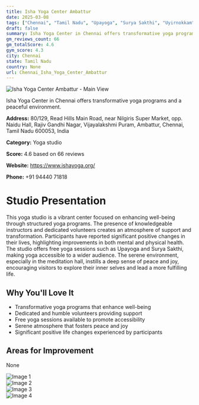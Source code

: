 ```yaml
---
title: Isha Yoga Center Ambattur
date: 2025-03-08
tags: ["Chennai", "Tamil Nadu", "Upayoga", "Surya Sakthi", "Uyirnokkam", "vibrant atmosphere", "dedicated volunteers", "Chennai"]  
draft: false
summary: Isha Yoga Center in Chennai offers transformative yoga programs and a peaceful environment.
gm_reviews_count: 66
gm_totalScore: 4.6
gym_score: 4.3
city: Chennai
state: Tamil Nadu
country: None
url: Chennai_Isha_Yoga_Center_Ambattur
---
```


<div className="aspect-[16/9] relative my-8">
  <img 
    src="https://lh3.googleusercontent.com/gps-cs-s/AB5caB8PnjeMHEt3nybBds3ZDmtvsy3foVCNRwC_CxhjWMaWTBToXeMh_s8ZfImv0Pp5zOoWYvY_TVjJImbZo2gFCWtG_tvOqRyzqMDfkgPnb0nCBVFTvK-6YYcYXXuuMOcppLj68Hg=w1920-h1080-k-no"
    alt="Isha Yoga Center Ambattur - Main View"
    className="object-cover absolute inset-0 w-full h-full rounded-lg"
  />
</div>

Isha Yoga Center in Chennai offers transformative yoga programs and a peaceful environment.

**Address:** 80/129, Read Hills Main Road, near Nilgiris Super Market, opp. Naidu Hall, Rajiv Gandhi Nagar, Vijayalakshmi Puram, Ambattur, Chennai, Tamil Nadu 600053, India

**Category:** Yoga studio

**Score:** 4.6 based on 66 reviews

**Website:** https://www.ishayoga.org/

**Phone:** +91 94440 71818

# Studio Presentation

This yoga studio is a vibrant center focused on enhancing well-being through structured yoga programs. The presence of knowledgeable instructors and dedicated volunteers creates an atmosphere of support and transformation. Participants have reported significant positive changes in their lives, highlighting improvements in both mental and physical health. The studio offers free yoga sessions such as Upayoga and Surya Sakthi, making yoga accessible to a wider audience. The serene environment, especially in the meditation hall, instills a deep sense of peace and joy, encouraging visitors to explore their inner selves and lead a more fulfilling life.



## Why You'll Love It

- Transformative yoga programs that enhance well-being
- Dedicated and humble volunteers providing support
- Free yoga sessions available to promote accessibility
- Serene atmosphere that fosters peace and joy
- Significant positive life changes experienced by participants

## Areas for Improvement

None

<div className="grid grid-cols-1 xl:grid-cols-2 gap-4 my-8">
<div className="aspect-[4/3] relative"><img src="https://lh3.googleusercontent.com/gps-cs-s/AB5caB_LRKtDtRxJpDUkcTVDqDQ9WCK_fPiibhPmRCxNkaPfWkRdNwGggGVwdm02Razgl-t6K81NYbebHlhgdi60GYt3VMPiip0iFl7wQqSLeH9hTa44zf4NFpQhorhoh92E7kxPXs26vQ=w1920-h1080-k-no" alt="Image 1" className="object-cover absolute inset-0 w-full h-full rounded-lg" /></div>
<div className="aspect-[4/3] relative"><img src="https://lh3.googleusercontent.com/gps-cs-s/AB5caB9VQGJWUunCorN7EVrhZGvRElBfFFtV_5rTC9WLCOaz044_gzwFBP4oPrRhLWLQOzasIUmpzGgN9f2bSH4kbYgVLVIzKGx5ijD78ZgGBjk47PpoRAO8CAd1i9p44pjG84YuA2I=w1920-h1080-k-no" alt="Image 2" className="object-cover absolute inset-0 w-full h-full rounded-lg" /></div>
<div className="aspect-[4/3] relative"><img src="https://lh3.googleusercontent.com/gps-cs-s/AB5caB-49rgQlNP2pmboZrcXtsSM5y-vyIvDiTd1EQG8s0mF_uz92k3t_FUqcc-3hu4xt-qhZCYULwH8Ot-xFrfXnZAAK6lr2CVAQ386Dfi1IoSPrC401IFfonyfu4UYZ5M9eZJSW0fW=w1920-h1080-k-no" alt="Image 3" className="object-cover absolute inset-0 w-full h-full rounded-lg" /></div>
<div className="aspect-[4/3] relative"><img src="https://lh3.googleusercontent.com/gps-cs-s/AB5caB-jZykZAe5NQ-j-wNx80HTNj9pxrw5uRFPAH0sv3SrdCeTRY8-NF6xfJLSTwTDK7rKjypKrwq6Agm-8myUxl_zRWLC1dy4ukErV8FmnimyFBdj5FqT3FXkfu9dgmjbO1TD8peVE_g=w1920-h1080-k-no" alt="Image 4" className="object-cover absolute inset-0 w-full h-full rounded-lg" /></div>
</div>